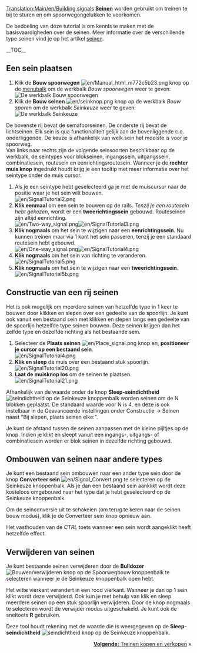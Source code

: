 [[Translation:Main/en/Building signals]]{{en/-}}{{nl/Tutorial}}
'''[[Main/nl/Seinen|Seinen]]''' worden gebruikt om treinen te bij te sturen en om spoorwegongelukken te voorkomen.

De bedoeling van deze tutorial is om kennis te maken met de basisvaardigheden over de seinen. Meer informatie over de verschillende type seinen vind je op het artikel [[Main/nl/Seinen|seinen]].

__TOC__
== Een sein plaatsen ==
#Klik de '''Bouw spoorwegen''' [[File:en/Manual html m772c5b23.png]] knop op de [[Main/en/Spelinterface/Nl#De menubalk|menubalk]] om de werkbalk ''Bouw spoorwegen'' weer te geven:<br/>[[File:nl/Bouw spoorwegen.png|none|frame|De werkbalk ''Bouw spoorwegen'']]
#Klik de '''Bouw seinen''' [[File:en/seinknop.png]] knop op de werkbalk ''Bouw sporen'' om de werkbalk ''Seinkeuze'' weer te geven:<br/>[[File:en/Seinkeuze 1.png|none|frame|De werkbalk ''Seinkeuze'']]
De bovenste rij bevat de semafoorseinen. De onderste rij bevat de lichtseinen. Elk sein is qua functionaliteit gelijk aan de bovenliggende c.q. onderliggende. De keuze is afhankelijk van welk sein het mooiste is voor je spoorweg. <br/>
Van links naar rechts zijn de volgende seinsoorten beschikbaar op de werkbalk, de seintypes voor blokseinen, ingangssein, uitgangssein, combinatiesein, routesein en eenrichtingsroutesein. Wanneer je de '''rechter muis knop''' ingedrukt houdt krijg je een tooltip met meer informatie over het seintype onder de muis cursor.
#Als je een seintype hebt geselecteerd ga je met de muiscursor naar de positie waar je het sein wilt bouwen.<br/>[[File:en/SignalTutorial2.png|none|frame]]
#'''Klik eenmaal''' om een sein te bouwen op de rails. ''Tenzij je een routesein hebt gekozen'', wordt er een '''tweerichtingssein''' gebouwd. Routeseinen zijn altijd eenrichting.<br/>[[File:en/Two-way signal.png|frame|left]][[File:en/SignalTutorial3.png|none|frame]]
#'''Klik nogmaals''' om het sein te wijzigen naar een '''eenrichtingssein'''. Nu kunnen treinen maar via 1 kant het sein passeren, tenzij je een standaard routesein hebt gebouwd. <br/>[[File:en/One-way signal.png|frame|left]][[File:en/SignalTutorial4.png|none|frame]]
#'''Klik nogmaals''' om het sein van richting te veranderen.<br/>[[File:en/SignalTutorial5.png|none|frame]]
#'''Klik nogmaals''' om het sein te wijzigen naar een '''tweerichtingssein'''.<br/>[[File:en/SignalTutorial5b.png|none|frame]]

== Constructie van een rij seinen ==
Het is ook mogelijk om meerdere seinen van hetzelfde type in 1 keer te bouwen door klikken en slepen over een gedeelte van de spoorlijn.
Je kunt ook vanuit een bestaand sein met klikken en slepen langs een gedeelte van de spoorlijn hetzelfde type seinen bouwen. Deze seinen krijgen dan het zelfde type en dezelfde richting als het bestaande sein.
#Selecteer de '''Plaats seinen''' [[File:en/Place signal.png]] knop en, '''positioneer je cursor op een bestaand sein'''.<br/>[[File:en/SignalTutorial4.png|none|frame]]
#'''Klik en sleep''' de muis over een bestaand stuk spoorlijn.<br/>[[File:en/SignalTutorial20.png|none|frame]]
#'''Laat de muisknop los''' om de seinen te plaatsen.<br/>[[File:en/SignalTutorial21.png|none|frame]]

Afhankelijk van de waarde onder de knop '''Sleep-seindichtheid''' [[File:en/Signal Density.png|seindichtheid]] op de Seinkeuze knoppenbalk worden seinen om de N blokken geplaatst. De standaard waarde voor N is 4, en deze is ook instelbaar in de Geavanceerde instellingen onder Constructie -> Seinen naast "Bij slepen, plaats seinen elke:".

Je kunt de afstand tussen de seinen aanpassen met de kleine pijltjes op de knop. Indien je klikt en sleept vanuit een ingangs-, uitgangs- of combinatiesein worden er blok seinen in dezelfde richting gebouwd.

== Ombouwen van seinen naar andere types ==
Je kunt een bestaand sein ombouwen naar een ander type sein door de knop '''Converteer sein''' [[File:en/Signal Convert.png]] te selecteren op de Seinkeuze knoppenbalk. Als je dan een bestaand sein aanklikt wordt deze kosteloos omgebouwd naar het type dat je hebt geselecteerd op de Seinkeuze knoppenbalk.

Om de seinconversie uit te schakelen (om terug te keren naar de seinen bouw modus), klik je de Converteer sein knop opnieuw aan.

Het vasthouden van de ''CTRL'' toets wanneer een sein wordt aangeklikt heeft hetzelfde effect.

== Verwijderen van seinen ==
Je kunt bestaande seinen verwijderen door de '''Bulldozer''' [[File:en/bulldozer.png|Bouwen/verwijderen]] knop op de Spoorwegbouw knoppenbalk te selecteren wanneer je de Seinkeuze knoppenbalk open hebt.

Het witte vierkant verandert in een rood vierkant. Wanneer je dan op 1 sein klikt wordt deze verwijderd. Ook kun je met behulp van klik en sleep meerdere seinen op een stuk spoorlijn verwijderen. 
Door de knop nogmaals te selecteren wordt de verwijder modus uitgeschakeld. Je kunt ook de sneltoets '''R''' gebruiken.

Deze tool houdt rekening met de waarde die is weergegeven op de '''Sleep-seindichtheid''' [[File:en/Signal Density.png|seindichtheid]] knop op de Seinkeuze knoppenbalk.

<span style="float: right">[[Main/nl/Treinen kopen en verkopen|'''Volgende:''' Treinen kopen en verkopen]] &raquo;</span>